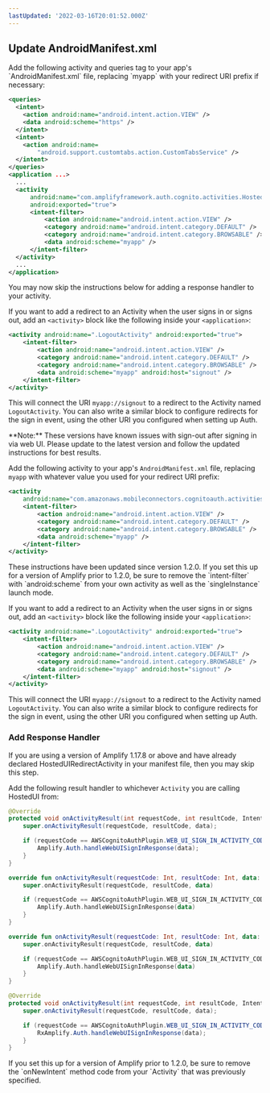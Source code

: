 ```yaml
---
lastUpdated: '2022-03-16T20:01:52.000Z'
---
```

## Update AndroidManifest.xml

<BlockSwitcher>
<Block name="v1.17.8+">
Add the following activity and queries tag to your app's `AndroidManifest.xml` file, replacing `myapp` with
your redirect URI prefix if necessary:

```xml
<queries>
  <intent>
    <action android:name="android.intent.action.VIEW" />
    <data android:scheme="https" />
  </intent>
  <intent>
    <action android:name=
        "android.support.customtabs.action.CustomTabsService" />
  </intent>
</queries>
<application ...>
  ...
  <activity
      android:name="com.amplifyframework.auth.cognito.activities.HostedUIRedirectActivity"
      android:exported="true">
      <intent-filter>
          <action android:name="android.intent.action.VIEW" />
          <category android:name="android.intent.category.DEFAULT" />
          <category android:name="android.intent.category.BROWSABLE" />
          <data android:scheme="myapp" />
      </intent-filter>
  </activity>
  ...
</application>
```

You may now skip the instructions below for adding a response handler to your activity.
  
If you want to add a redirect to an Activity when the user signs in or signs out, add an
`<activity>` block like the following inside your `<application>`:

```xml
<activity android:name=".LogoutActivity" android:exported="true">
    <intent-filter>
        <action android:name="android.intent.action.VIEW" />
        <category android:name="android.intent.category.DEFAULT" />
        <category android:name="android.intent.category.BROWSABLE" />
        <data android:scheme="myapp" android:host="signout" />
    </intent-filter>
</activity>
```

This will connect the URI `myapp://signout` to a redirect to the Activity named `LogoutActivity`.
You can also write a similar block to configure redirects for the sign in event, using
the other URI you configured when setting up Auth.

</Block>
<Block name="v1.17.7 and below">
**Note:** These versions have known issues with sign-out after signing in via web UI.
Please update to the latest version and follow the updated instructions for best results.

Add the following activity to your app's `AndroidManifest.xml` file, replacing `myapp` with
whatever value you used for your redirect URI prefix:

```xml
<activity
    android:name="com.amazonaws.mobileconnectors.cognitoauth.activities.CustomTabsRedirectActivity">
    <intent-filter>
        <action android:name="android.intent.action.VIEW" />
        <category android:name="android.intent.category.DEFAULT" />
        <category android:name="android.intent.category.BROWSABLE" />
        <data android:scheme="myapp" />
    </intent-filter>
</activity>
```

<Callout>
These instructions have been updated since version 1.2.0. If you set this up for a version of Amplify prior to 1.2.0, be sure to remove the `intent-filter` with `android:scheme` from your own activity as well as the `singleInstance` launch mode.
</Callout>

If you want to add a redirect to an Activity when the user signs in or signs out, add an
`<activity>` block like the following inside your `<application>`:

```xml
<activity android:name=".LogoutActivity" android:exported="true">
    <intent-filter>
        <action android:name="android.intent.action.VIEW" />
        <category android:name="android.intent.category.DEFAULT" />
        <category android:name="android.intent.category.BROWSABLE" />
        <data android:scheme="myapp" android:host="signout" />
    </intent-filter>
</activity>
```

This will connect the URI `myapp://signout` to a redirect to the Activity named `LogoutActivity`.
You can also write a similar block to configure redirects for the sign in event, using
the other URI you configured when setting up Auth.

</Block>
</BlockSwitcher>

### Add Response Handler
<Callout>
If you are using a version of Amplify 1.17.8 or above and have already declared HostedUIRedirectActivity in your manifest file, then you may skip this step.
</Callout>

Add the following result handler to whichever `Activity` you are calling HostedUI from:

<BlockSwitcher>
<Block name="Java">

```java
@Override
protected void onActivityResult(int requestCode, int resultCode, Intent data) {
    super.onActivityResult(requestCode, resultCode, data);

    if (requestCode == AWSCognitoAuthPlugin.WEB_UI_SIGN_IN_ACTIVITY_CODE) {
        Amplify.Auth.handleWebUISignInResponse(data);
    }
}
```

</Block>
<Block name="Kotlin - Callbacks">

```kotlin
override fun onActivityResult(requestCode: Int, resultCode: Int, data: Intent?) {
    super.onActivityResult(requestCode, resultCode, data)

    if (requestCode == AWSCognitoAuthPlugin.WEB_UI_SIGN_IN_ACTIVITY_CODE) {
        Amplify.Auth.handleWebUISignInResponse(data)
    }
}
```

</Block>
<Block name="Kotlin - Coroutines (Beta)">

```kotlin
override fun onActivityResult(requestCode: Int, resultCode: Int, data: Intent?) {
    super.onActivityResult(requestCode, resultCode, data)

    if (requestCode == AWSCognitoAuthPlugin.WEB_UI_SIGN_IN_ACTIVITY_CODE) {
        Amplify.Auth.handleWebUISignInResponse(data)
    }
}
```

</Block>
<Block name="RxJava">

```java
@Override
protected void onActivityResult(int requestCode, int resultCode, Intent data) {
    super.onActivityResult(requestCode, resultCode, data);

    if (requestCode == AWSCognitoAuthPlugin.WEB_UI_SIGN_IN_ACTIVITY_CODE) {
        RxAmplify.Auth.handleWebUISignInResponse(data);
    }
}
```

 </Block>
</BlockSwitcher>

<Callout>
If you set this up for a version of Amplify prior to 1.2.0, be sure to remove the `onNewIntent` method code from your `Activity` that was previously specified.
</Callout>
